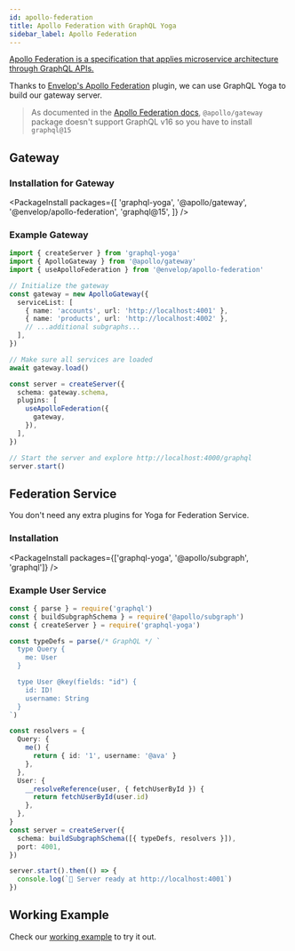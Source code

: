 ```yaml
---
id: apollo-federation
title: Apollo Federation with GraphQL Yoga
sidebar_label: Apollo Federation
---
```


[Apollo Federation is a specification that applies microservice architecture through GraphQL APIs.](https://www.apollographql.com/docs/federation/)

Thanks to [Envelop's Apollo Federation](https://www.envelop.dev/plugins/use-apollo-federation) plugin, we can use GraphQL Yoga to build our gateway server.

> As documented in the [Apollo Federation docs](https://www.apollographql.com/docs/federation/gateway/#setup), `@apollo/gateway` package doesn't support GraphQL v16 so you have to install `graphql@15`

## Gateway

### Installation for Gateway

<PackageInstall
  packages={[
    'graphql-yoga',
    '@apollo/gateway',
    '@envelop/apollo-federation',
    'graphql@15',
  ]}
/>

### Example Gateway

```ts
import { createServer } from 'graphql-yoga'
import { ApolloGateway } from '@apollo/gateway'
import { useApolloFederation } from '@envelop/apollo-federation'

// Initialize the gateway
const gateway = new ApolloGateway({
  serviceList: [
    { name: 'accounts', url: 'http://localhost:4001' },
    { name: 'products', url: 'http://localhost:4002' },
    // ...additional subgraphs...
  ],
})

// Make sure all services are loaded
await gateway.load()

const server = createServer({
  schema: gateway.schema,
  plugins: [
    useApolloFederation({
      gateway,
    }),
  ],
})

// Start the server and explore http://localhost:4000/graphql
server.start()
```

## Federation Service

You don't need any extra plugins for Yoga for Federation Service.

### Installation

<PackageInstall packages={['graphql-yoga', '@apollo/subgraph', 'graphql']} />

### Example User Service

```ts
const { parse } = require('graphql')
const { buildSubgraphSchema } = require('@apollo/subgraph')
const { createServer } = require('graphql-yoga')

const typeDefs = parse(/* GraphQL */ `
  type Query {
    me: User
  }

  type User @key(fields: "id") {
    id: ID!
    username: String
  }
`)

const resolvers = {
  Query: {
    me() {
      return { id: '1', username: '@ava' }
    },
  },
  User: {
    __resolveReference(user, { fetchUserById }) {
      return fetchUserById(user.id)
    },
  },
}
const server = createServer({
  schema: buildSubgraphSchema([{ typeDefs, resolvers }]),
  port: 4001,
})

server.start().then(() => {
  console.log(`🚀 Server ready at http://localhost:4001`)
})
```

## Working Example

Check our [working example](https://github.com/dotansimha/graphql-yoga/tree/master/examples/apollo-federation) to try it out.
